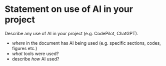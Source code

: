 # Statement on use of AI in your project

 
Describe any use of  AI  in your project (e.g. CodePilot, ChatGPT).   

-  *where* in the document has AI being used (e.g. specific sections, codes, figures etc.)
- *what* tools were used?
- describe *how*  AI used?



 


